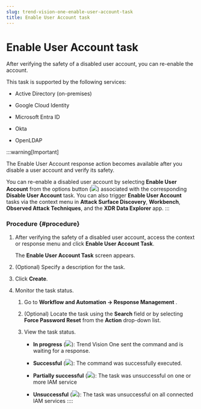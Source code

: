 ```yaml
---
slug: trend-vision-one-enable-user-account-task
title: Enable User Account task
---
```

# Enable User Account task

After verifying the safety of a disabled user account, you can re-enable the account.

This task is supported by the following services:

- Active Directory (on-premises)

- Google Cloud Identity

- Microsoft Entra ID

- Okta

- OpenLDAP

:::warning[Important]

The Enable User Account response action becomes available after you disable a user account and verify its safety.

You can re-enable a disabled user account by selecting **Enable User Account** from the options button (![](/images/options_icon=GUID-408062FA-DA13-4ECA-81EB-31A5B68355A1=1=en-us=Low.webp)) associated with the corresponding **Disable User Account** task. You can also trigger **Enable User Account** tasks via the context menu in **Attack Surface Discovery**, **Workbench**, **Observed Attack Techniques**, and the **XDR Data Explorer** app.
:::

### Procedure {#procedure}

1.  After verifying the safety of a disabled user account, access the context or response menu and click **Enable User Account Task**.

    The **Enable User Account Task** screen appears.

2.  (Optional) Specify a description for the task.

3.  Click **Create**.

4.  Monitor the task status.

    1.  Go to **Workflow and Automation → Response Management** .

    2.  (Optional) Locate the task using the **Search** field or by selecting **Force Password Reset** from the **Action** drop-down list.

    3.  View the task status.

        - **In progress** (![](/images/in_progress=GUID-A55897DB-3DEA-4F5C-B7F9-70B3D7FB9EDE=1=en-us=Low.webp)): Trend Vision One sent the command and is waiting for a response.

        - **Successful** (![](/images/successful=GUID-1E31AD86-DE2E-48B5-85F7-7C78A3E8BB11=1=en-us=Low.webp)): The command was successfully executed.

        - **Partially successful** (![](/images/partially_successful_icon=GUID-20230103030733.webp)): The task was unsuccessful on one or more IAM service

        - **Unsuccessful** (![](/images/error=5cc21722-7ceb-480c-b9c2-a47d420cf1cc.webp)): The task was unsuccessful on all connected IAM services
::::
